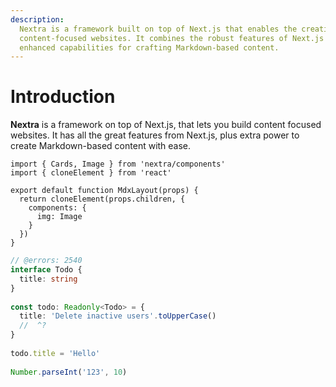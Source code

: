 ```yaml
---
description:
  Nextra is a framework built on top of Next.js that enables the creation of
  content-focused websites. It combines the robust features of Next.js with
  enhanced capabilities for crafting Markdown-based content.
---
```



# Introduction

**Nextra** is a framework on top of Next.js, that lets you build content focused
websites. It has all the great features from Next.js, plus extra power to create
Markdown-based content with ease.

```tsx
import { Cards, Image } from 'nextra/components'
import { cloneElement } from 'react'

export default function MdxLayout(props) {
  return cloneElement(props.children, {
    components: {
      img: Image
    }
  })
}
```

```ts twoslash
// @errors: 2540
interface Todo {
  title: string
}
 
const todo: Readonly<Todo> = {
  title: 'Delete inactive users'.toUpperCase()
  //  ^?
}
 
todo.title = 'Hello'
 
Number.parseInt('123', 10)

```